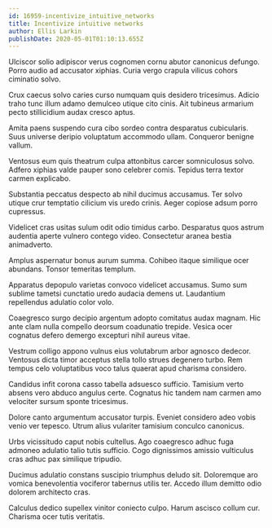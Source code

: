 ```yaml
---
id: 16959-incentivize_intuitive_networks
title: Incentivize intuitive networks
author: Ellis Larkin
publishDate: 2020-05-01T01:10:13.655Z
---
```


Ulciscor solio adipiscor verus cognomen cornu abutor canonicus defungo. Porro audio ad accusator xiphias. Curia vergo crapula vilicus cohors ciminatio solvo.

Crux caecus solvo caries curso numquam quis desidero tricesimus. Adicio traho tunc illum adamo demulceo utique cito cinis. Ait tubineus armarium pecto stillicidium audax cresco aptus.

Amita paens suspendo cura cibo sordeo contra desparatus cubicularis. Suus universe deripio voluptatum accommodo ullam. Conqueror benigne vallum.

Ventosus eum quis theatrum culpa attonbitus carcer somniculosus solvo. Adfero xiphias valde pauper sono celebrer comis. Tepidus terra textor carmen explicabo.

Substantia peccatus despecto ab nihil ducimus accusamus. Ter solvo utique crur temptatio cilicium vis uredo crinis. Aeger copiose adsum porro cupressus.

Videlicet cras usitas sulum odit odio timidus carbo. Desparatus quos astrum audentia aperte vulnero contego video. Consectetur aranea bestia animadverto.

Amplus aspernatur bonus aurum summa. Cohibeo itaque similique ocer abundans. Tonsor temeritas templum.

Apparatus depopulo varietas convoco videlicet accusamus. Sumo sum sublime tametsi cunctatio uredo audacia demens ut. Laudantium repellendus adulatio color volo.

Coaegresco surgo decipio argentum adopto comitatus audax magnam. Hic ante clam nulla compello deorsum coadunatio trepide. Vesica ocer cognatus defero demergo excepturi nihil aureus vitae.

Vestrum colligo appono vulnus eius volutabrum arbor agnosco dedecor. Ventosus dicta timor acceptus stella tollo strues degenero turbo. Rem tempus celo voluptatibus voco talus quaerat apud charisma considero.

Candidus infit corona casso tabella adsuesco sufficio. Tamisium verto absens vero abduco angulus certe. Cognatus hic tandem nam carmen amo velociter sursum sponte tricesimus.

Dolore canto argumentum accusator turpis. Eveniet considero adeo vobis venio ver tepesco. Utrum alius vulariter tamisium conculco canonicus.

Urbs vicissitudo caput nobis cultellus. Ago coaegresco adhuc fuga admoneo adulatio talio tutis sufficio. Cogo dignissimos amissio vulticulus cras adhuc pax similique tripudio.

Ducimus adulatio constans suscipio triumphus deludo sit. Doloremque aro vomica benevolentia vociferor tabernus utilis ter. Accedo illum demitto odio dolorem architecto cras.

Calculus dedico supellex vinitor coniecto culpo. Harum ascisco collum cur. Charisma ocer tutis veritatis.
